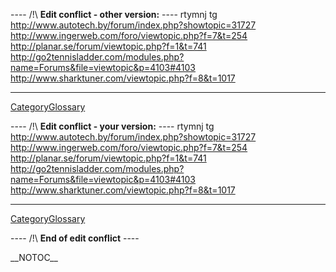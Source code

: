 
---- /!\ <b>Edit conflict - other version:</b> ----
rtymnj tg http://www.autotech.by/forum/index.php?showtopic=31727 http://www.ingerweb.com/foro/viewtopic.php?f=7&t=254 http://planar.se/forum/viewtopic.php?f=1&t=741 http://go2tennisladder.com/modules.php?name=Forums&file=viewtopic&p=4103#4103
http://www.sharktuner.com/viewtopic.php?f=8&t=1017
----
[[CategoryGlossary]]

---- /!\ <b>Edit conflict - your version:</b> ----
rtymnj tg http://www.autotech.by/forum/index.php?showtopic=31727 http://www.ingerweb.com/foro/viewtopic.php?f=7&t=254 http://planar.se/forum/viewtopic.php?f=1&t=741 http://go2tennisladder.com/modules.php?name=Forums&file=viewtopic&p=4103#4103
http://www.sharktuner.com/viewtopic.php?f=8&t=1017
----
[[CategoryGlossary]]

---- /!\ <b>End of edit conflict</b> ----

__NOTOC__